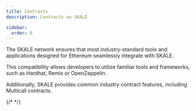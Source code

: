 ```yaml
---
title: Contracts
description: Contracts on SKALE

sidebar:
  order: 0
---
```



The SKALE network ensures that most industry-standard tools and applications designed for Ethereum seamlessly integrate with SKALE. 

This compatibility allows developers to utilize familiar tools and frameworks, such as Hardhat, Remix or OpenZeppelin.

Additionally, SKALE provides common industry contract features, including Multicall contracts.

<CardGrid>
	<LinkCard
		title="Hardhat"
		href="/builders/tools/contracts/hardhat"
		description="Contract development environment for EVM blockchains"
	/>
	<LinkCard
		title="Remix"
		href="/builders/tools/contracts/remix"
		description=""
	/>
	{/*<LinkCard
		title="OpenZeppelin"
		href="/builders/tools/contracts/openzeppelin"
		description=""
	/>
	<LinkCard
		title="Multicall"
		href="/builders/tools/contracts/multicall"
		description="Multicall smart contract deployed on SKALE Chains"
	/>*/}
</CardGrid>
